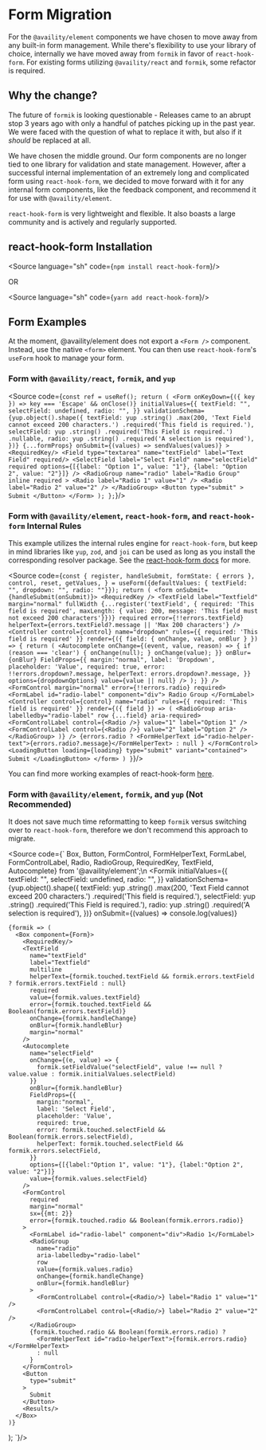 
<Meta title="BS4 Migration/Form Migration" />

# Form Migration

For the `@availity/element` components we have chosen to move away from any
built-in form management. While there's flexibility to use your library of
choice, internally we have moved away from `formik` in favor of
`react-hook-form`. For existing forms utilizing `@availity/react` and
`formik`, some refactor is required.

## Why the change?

The future of `formik` is looking questionable - Releases came to an abrupt
stop 3 years ago with only a handful of patches picking up in the past year.
We were faced with the question of what to replace it with, but also if it
_should_ be replaced at all.

We have chosen the middle ground. Our form components are no longer tied to
one library for validation and state management. However, after a successful
internal implementation of an extremely long and complicated form using
`react-hook-form`, we decided to move forward with it for any internal form
components, like the feedback component, and recommend it for use with `@availity/element`.

`react-hook-form` is very lightweight and flexible. It also boasts a
large community and is actively and regularly supported.

## react-hook-form Installation

<Source
  language="sh"
  code={`
npm install react-hook-form
`}/>

OR

<Source
  language="sh"
  code={`
yarn add react-hook-form
`}/>

## Form Examples

At the moment, @availity/element does not export a `<Form />` component.
Instead, use the native `<form>` element. You can then use
`react-hook-form`'s `useForm` hook to manage your form.

### Form with `@availity/react`, `formik`, and `yup`

<Source
  code={`
  const ref = useRef();
  return (
    <Form
      onKeyDown={({ key }) => key === 'Escape' && onClose()}
      initialValues={{
        textField: "",
        selectField: undefined,
        radio: "",
      }}
      validationSchema={yup.object().shape({
        textField: yup
          .string()
          .max(200, 'Text Field cannot exceed 200 characters.')
          .required('This field is required.'),
        selectField: yup
          .string()
          .required('This Field is required.')
          .nullable,
        radio: yup
          .string()
          .required('A selection is required'),
      })}
      {...formProps}
      onSubmit={(values) => sendValues(values)}
    >
      <RequiredKey/>
      <Field type="textarea" name="textField" label="Text Field" required/>
      <SelectField
        label="Select Field"
        name="selectField"
        required
        options={[{label: "Option 1", value: "1"}, {label: "Option 2", value: "2"}]}
      />
      <RadioGroup
        name="radio"
        label="Radio Group"
        inline
        required
      >
        <Radio label="Radio 1" value="1" />
        <Radio label="Radio 2" value="2" />
      </RadioGroup>
      <Button
        type="submit"
      >
        Submit
      </Button>
    </Form>
  );
};
`}/>

### Form with `@availity/element`, `react-hook-form`, and `react-hook-form` Internal Rules

This example utilizes the internal rules engine for `react-hook-form`,
but keep in mind libraries like `yup`, `zod`, and `joi` can be used
as long as you install the corresponding resolver package. See the
[react-hook-form docs](https://react-hook-form.com/get-started#SchemaValidation)
for more.

<Source
  code={`
  const {
      register,
      handleSubmit,
      formState: { errors },
      control,
      reset,
      getValues,
    } = useForm({defaultValues: { textField: "", dropdown: "", radio: ""}});
  return (
    <form onSubmit={handleSubmit(onSubmit)}>
      <RequiredKey />
      <TextField
        label="Textfield"
        margin="normal"
        fullWidth
        {...register('textField', {
          required: 'This field is required',
          maxLength: { value: 200, message: 'This field must not exceed 200 characters'}})}
        required
        error={!!errors.textField}
        helperText={errors.textField?.message || 'Max 200 characters'}
      />
      <Controller
        control={control}
        name="dropdown"
        rules={{ required: 'This field is required' }}
        render={({ field: { onChange, value, onBlur } }) => {
          return (
            <Autocomplete
              onChange={(event, value, reason) => {
                if (reason === 'clear') {
                  onChange(null);
                }
                onChange(value);
              }}
              onBlur={onBlur}
              FieldProps={{
                margin:"normal",
                label: 'Dropdown',
                placeholder: 'Value',
                required: true,
                error: !!errors.dropdown?.message,
                helperText: errors.dropdown?.message,
              }}
              options={dropdownOptions}
              value={value || null}
            />
          );
        }}
      />
      <FormControl margin="normal" error={!!errors.radio} required>
        <FormLabel id="radio-label" component="div">
          Radio Group
        </FormLabel>
        <Controller
          control={control}
          name="radio"
          rules={{ required: 'This field is required' }}
          render={({ field }) => (
            <RadioGroup aria-labelledby="radio-label" row {...field} aria-required>
              <FormControlLabel control={<Radio />} value="1" label="Option 1" />
              <FormControlLabel control={<Radio />} value="2" label="Option 2" />
            </RadioGroup>
          )}
        />
        {errors.radio ? <FormHelperText id="radio-helper-text">{errors.radio?.message}</FormHelperText> : null }
      </FormControl>
      <LoadingButton loading={loading} type="submit" variant="contained">
        Submit
      </LoadingButton>
    </form>
  )
}
`}/>

You can find more working examples of react-hook-form [here](/docs/layouts-form--docs).

### Form with `@availity/element`, `formik`, and `yup` (Not Recommended)

It does not save much time reformatting to keep `formik` versus switching
over to `react-hook-form`, therefore we don't recommend this approach to migrate.

<Source
  code={`
  Box,
  Button,
  FormControl,
  FormHelperText,
  FormLabel,
  FormControlLabel,
  Radio,
  RadioGroup,
  RequiredKey,
  TextField,
  Autocomplete} from '@availity/element';\n
  <Formik
    initialValues={{
      textField: "",
      selectField: undefined,
      radio: "",
    }}
    validationSchema={yup.object().shape({
      textField: yup
        .string()
        .max(200, 'Text Field cannot exceed 200 characters.')
        .required('This field is required.'),
      selectField: yup
        .string()
        .required('This Field is required.'),
      radio: yup
        .string()
        .required('A selection is required'),
    })}
    onSubmit={(values) => console.log(values)}
  >
    {formik => (
      <Box component={Form}>
        <RequiredKey/>
        <TextField
          name="textField"
          label="Textfield"
          multiline
          helperText={formik.touched.textField && formik.errors.textField ? formik.errors.textField : null}
          required
          value={formik.values.textField}
          error={formik.touched.textField && Boolean(formik.errors.textField)}
          onChange={formik.handleChange}
          onBlur={formik.handleBlur}
          margin="normal"
        />
        <Autocomplete
          name="selectField"
          onChange={(e, value) => {
            formik.setFieldValue("selectField", value !== null ? value.value : formik.initialValues.selectField)
          }}
          onBlur={formik.handleBlur}
          FieldProps={{
            margin:"normal",
            label: 'Select Field',
            placeholder: 'Value',
            required: true,
            error: formik.touched.selectField && Boolean(formik.errors.selectField),
            helperText: formik.touched.selectField && formik.errors.selectField,
          }}
          options={[{label:"Option 1", value: "1"}, {label:"Option 2", value: "2"}]}
          value={formik.values.selectField}
        />
        <FormControl
          required
          margin="normal"
          sx={{mt: 2}}
          error={formik.touched.radio && Boolean(formik.errors.radio)}
        >
          <FormLabel id="radio-label" component="div">Radio 1</FormLabel>
          <RadioGroup
            name="radio"
            aria-labelledby="radio-label"
            row
            value={formik.values.radio}
            onChange={formik.handleChange}
            onBlur={formik.handleBlur}
          >
            <FormControlLabel control={<Radio/>} label="Radio 1" value="1" />
            <FormControlLabel control={<Radio/>} label="Radio 2" value="2" />
          </RadioGroup>
          {formik.touched.radio && Boolean(formik.errors.radio) ?
            <FormHelperText id="radio-helperText">{formik.errors.radio}</FormHelperText>
            : null
          }
        </FormControl>
        <Button
          type="submit"
        >
          Submit
        </Button>
        <Results/>
      </Box>
    )}
  </Formik>
);
`}/>
